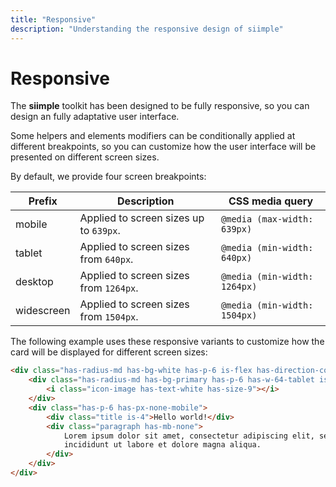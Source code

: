 ```yaml
---
title: "Responsive"
description: "Understanding the responsive design of siimple"
---
```


# Responsive

The **siimple** toolkit has been designed to be fully responsive, so you can design an fully adaptative user interface.

Some helpers and elements modifiers can be conditionally applied at different breakpoints, so you can customize how the user interface will be presented on different screen sizes.

By default, we provide four screen breakpoints:

| Prefix | Description | CSS media query |
|--------|-------------|-----------------|
| mobile | Applied to screen sizes up to `639px`. | `@media (max-width: 639px)` |
| tablet | Applied to screen sizes from `640px`. | `@media (min-width: 640px)` |
| desktop | Applied to screen sizes from `1264px`. | `@media (min-width: 1264px)` |
| widescreen | Applied to screen sizes from `1504px`. | `@media (min-width: 1504px)` |


The following example uses these responsive variants to customize how the card will be displayed for different screen sizes:

```html live=true bg=blue-200
<div class="has-radius-md has-bg-white has-p-6 is-flex has-direction-column-mobile">
    <div class="has-radius-md has-bg-primary has-p-6 has-w-64-tablet is-flex has-justify-center">
        <i class="icon-image has-text-white has-size-9"></i>
    </div>
    <div class="has-p-6 has-px-none-mobile">
        <div class="title is-4">Hello world!</div>
        <div class="paragraph has-mb-none">
            Lorem ipsum dolor sit amet, consectetur adipiscing elit, sed do eiusmod tempor 
            incididunt ut labore et dolore magna aliqua.
        </div>
    </div>
</div>
``` 
